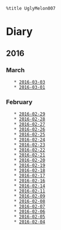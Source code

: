  %title UglyMelon007
= Diary =

== 2016 ==

=== March ===
    * [[2016-03-03]]
    * [[2016-03-01]]

=== February ===
    * [[2016-02-29]]
    * [[2016-02-28]]
    * [[2016-02-27]]
    * [[2016-02-26]]
    * [[2016-02-25]]
    * [[2016-02-24]]
    * [[2016-02-23]]
    * [[2016-02-22]]
    * [[2016-02-21]]
    * [[2016-02-20]]
    * [[2016-02-19]]
    * [[2016-02-18]]
    * [[2016-02-17]]
    * [[2016-02-16]]
    * [[2016-02-14]]
    * [[2016-02-11]]
    * [[2016-02-09]]
    * [[2016-02-08]]
    * [[2016-02-07]]
    * [[2016-02-06]]
    * [[2016-02-05]]
    * [[2016-02-04]]

